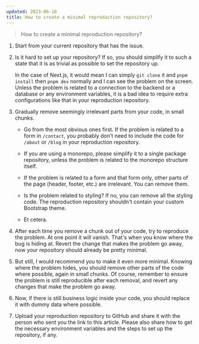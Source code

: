 ```yaml
---
updated: 2023-06-18
title: How to create a minimal reproduction repository?
---
```


> How to create a minimal reproduction repository?

1. Start from your current repository that has the issue.

1. Is it hard to set up your repository? If so, you should simplify it to such a state that it is as
   trivial as possible to set the repository up.

   In the case of Next.js, it would mean I can simply `git clone` it and `pnpm install` then
   `pnpm dev` normally and I can see the problem on the screen. Unless the problem is related to a
   connection to the backend or a database or any environment variables, it is a bad idea to require
   extra configurations like that in your reproduction repository.

1. Gradually remove seemingly irrelevant parts from your code, in small chunks.

   - Go from the most obvious ones first. If the problem is related to a form in `/contact`, you
     probably don't need to include the code for `/about` or `/blog` in your reproduction
     repository.

   - If you are using a monorepo, please simplify it to a single package repository, unless the
     problem is related to the monorepo structure itself.

   - If the problem is related to a form and that form only, other parts of the page (header,
     footer, etc.) are irrelevant. You can remove them.

   - Is the problem related to styling? If no, you can remove all the styling code. The reproduction
     repository shouldn't contain your custom Bootstrap theme.

   - Et cetera.

1. After each time you remove a chunk out of your code, try to reproduce the problem. At one point
   it will vanish. That's when you know where the bug is hiding at. Revert the change that makes the
   problem go away, now your repository should already be pretty minimal.

1. But still, I would recommend you to make it even more minimal. Knowing where the problem hides,
   you should remove other parts of the code where possible, again in small chunks. Of course,
   remember to ensure the problem is still reproducible after each removal, and revert any changes
   that make the problem go away.

1. Now, if there is still business logic inside your code, you should replace it with dummy data
   where possible.

1. Upload your reproduction repository to GitHub and share it with the person who sent you the link
   to this article. Please also share how to get the necessary environment variables and the steps
   to set up the repository, if any.

